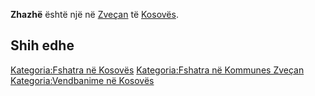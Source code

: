 {{Fshat në 
 | Emri                = Zhazhë
 | EmriAlt                = 
 | NAME_SHORT_FORM=      
 | NAME_GENERIC=      
 | NAME_SORT_NAME_RO=      ZHAZHE
 | FULL_NAME_RO = Zhazhë
 | FULL_NAME_ND_RO=Zhazhe
 | SORT_NAME_RG=ZHAZHE
 | FULL_NAME_RG=Zhazhë
 | FULL_NAME_ND_RG=Zhazhe
 | SRP_NAME_SHORT_FORM=      
 | SRP_NAME_GENERIC=      
 | SRP_NAME_SORT_NAME_RO=      
 | SRP_FULL_NAME_RO = 
 | SRP_FULL_NAME_ND_RO=
 | SRP_SORT_NAME_RG=
 | SRP_FULL_NAME_RG=
 | SRP_FULL_NAME_ND_RG=
 | Emri (Rasa dhanore) = 
 | Figura              = 
 | Shteti              = Kosovo
 | Komuna              = Zveçan
 | Kodi postar         = 
 | Sipërfaqja          = 

 | Popullsia           = 

 | Regj. i popullsisë  = 
 | Dend. e popullsisë  = 
 | Faqja zyrtare       = 
 <!--- Koordinatat ----> 
 | Gjerësia            = 42.943333
 | Gjatësia            = 20.867222
 | Lartësia            = 
}}
'''Zhazhë''' është një [[]] në [[Zveçan]] të [[Kosovës]].

<!-- == Gjeografia == -->
<!-- == Historia == -->
<!-- == Demografia == -->
== Shih edhe ==
{{Komuna Zveçan}}
{{Kosovo-Administrata-Cung}}

[[Kategoria:Fshatra në Kosovës]]
[[Kategoria:Fshatra në Kommunes Zveçan]]
[[Kategoria:Vendbanime në Kosovës]]